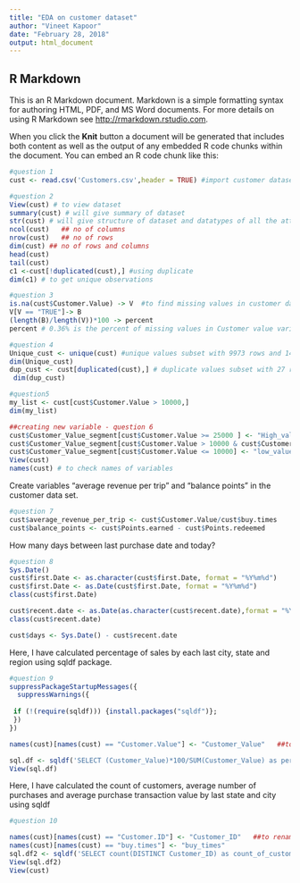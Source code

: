 ---
title: "EDA on customer dataset"
author: "Vineet Kapoor"
date: "February 28, 2018"
output: html_document
---

## R Markdown

This is an R Markdown document. Markdown is a simple formatting syntax for authoring HTML, PDF, and MS Word documents. For more details on using R Markdown see <http://rmarkdown.rstudio.com>.

When you click the **Knit** button a document will be generated that includes both content as well as the output of any embedded R code chunks within the document. You can embed an R code chunk like this:

```{r}
#question 1
cust <- read.csv('Customers.csv',header = TRUE) #import customer dataset

```

```{r}
#question 2
View(cust) # to view dataset
summary(cust) # will give summary of dataset
str(cust) # will give structure of dataset and datatypes of all the attributes used
ncol(cust)   ## no of columns
nrow(cust)   ## no of rows
dim(cust) ## no of rows and columns
head(cust)
tail(cust)
c1 <-cust[!duplicated(cust),] #using duplicate
dim(c1) # to get unique observations

```


```{r}
#question 3
is.na(cust$Customer.Value) -> V  #to find missing values in customer dataset
V[V == "TRUE"]-> B
(length(B)/length(V))*100 -> percent
percent # 0.36% is the percent of missing values in Customer value variable..

```


```{r}
#question 4
Unique_cust <- unique(cust) #unique values subset with 9973 rows and 14 variables..
dim(Unique_cust)
dup_cust <- cust[duplicated(cust),] # duplicate values subset with 27 rows and 14 variables.. 
 dim(dup_cust)
```

```{r}
#question5 
my_list <- cust[cust$Customer.Value > 10000,]
dim(my_list)

##creating new variable - question 6
cust$Customer_Value_segment[cust$Customer.Value >= 25000 ] <- "High_value_segment"
cust$Customer_Value_segment[cust$Customer.Value > 10000 & cust$Customer.Value < 20000] <- "medium_value_segment"
cust$Customer_Value_segment[cust$Customer.Value <= 10000] <- "low_value_segment"
View(cust)
names(cust) # to check names of variables
```


Create variables "average revenue per trip" and "balance points" in the customer data set.
```{r}
#question 7
cust$average_revenue_per_trip <- cust$Customer.Value/cust$buy.times
cust$balance_points <- cust$Points.earned - cust$Points.redeemed
```

How many days between last purchase date and today?
```{r}
#question 8
Sys.Date()
cust$first.Date <- as.character(cust$first.Date, format = "%Y%m%d")
cust$first.Date <- as.Date(cust$first.Date, format = "%Y%m%d")
class(cust$first.Date)

cust$recent.date <- as.Date(as.character(cust$recent.date),format = "%Y%m%d") #to change format of the dates
class(cust$recent.date)

cust$days <- Sys.Date() - cust$recent.date
```

Here, I have calculated percentage of sales by each last city, state and region using sqldf package.
```{r}
#question 9
suppressPackageStartupMessages({
  suppressWarnings({
  
 if (!(require(sqldf))) {install.packages("sqldf")};   
 })
})  

names(cust)[names(cust) == "Customer.Value"] <- "Customer_Value"   ##to rename variable customer value

sql.df <- sqldf('SELECT (Customer_Value)*100/SUM(Customer_Value) as percent_sales,Last_city ,Last_state,Last_region from cust group by Last_city ,Last_state,Last_region order by Last_region,Last_state')
View(sql.df)
```


Here, I have calculated the count of customers, average number of purchases and average purchase transaction value by last state and city using sqldf
```{r}
#question 10

names(cust)[names(cust) == "Customer.ID"] <- "Customer_ID"   ##to rename variable customer id
names(cust)[names(cust) == "buy.times"] <- "buy_times"
sql.df2 <- sqldf('SELECT count(DISTINCT Customer_ID) as count_of_customers,avg(buy_times) as average_no_of_transacions,avg(Customer_Value) as avg_purchase_trans_value,last_city,last_state from cust group by last_city,last_state')
View(sql.df2)
View(cust)

```

